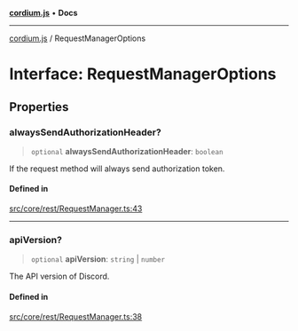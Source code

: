 [**cordium.js**](../README.mdx) • **Docs**

***

[cordium.js](../globals.mdx) / RequestManagerOptions

# Interface: RequestManagerOptions

## Properties

### alwaysSendAuthorizationHeader?

> `optional` **alwaysSendAuthorizationHeader**: `boolean`

If the request method will always send authorization token.

#### Defined in

[src/core/rest/RequestManager.ts:43](https://github.com/devdimer/cordium.js/blob/5acfe627949366dc136ee1adc1bf86648eab42bb/src/core/rest/RequestManager.ts#L43)

***

### apiVersion?

> `optional` **apiVersion**: `string` \| `number`

The API version of Discord.

#### Defined in

[src/core/rest/RequestManager.ts:38](https://github.com/devdimer/cordium.js/blob/5acfe627949366dc136ee1adc1bf86648eab42bb/src/core/rest/RequestManager.ts#L38)
